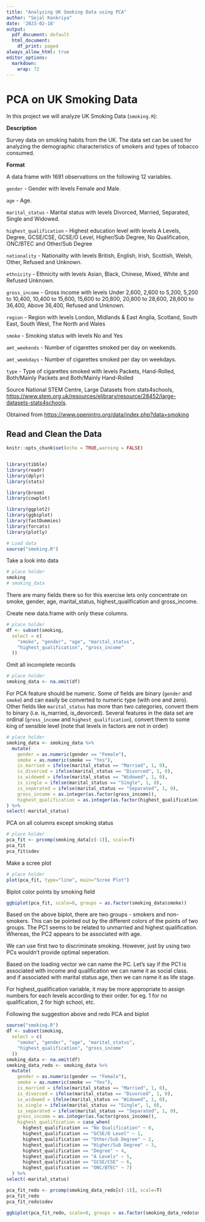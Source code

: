 ```yaml
---
title: "Analyzing UK Smoking Data using PCA"
author: "Sejal Kankriya"
date: '2023-02-18'
output:
  pdf_document: default
  html_document:
    df_print: paged
always_allow_html: true
editor_options: 
  markdown: 
    wrap: 72
---
```


# PCA on UK Smoking Data

In this project we will analyze UK Smoking Data (`smoking.R`):

**Description**

Survey data on smoking habits from the UK. The data set can be used for
analyzing the demographic characteristics of smokers and types of
tobacco consumed.

**Format**

A data frame with 1691 observations on the following 12 variables.

`gender` - Gender with levels Female and Male.

`age` - Age.

`marital_status` - Marital status with levels Divorced, Married,
Separated, Single and Widowed.

`highest_qualification` - Highest education level with levels A Levels,
Degree, GCSE/CSE, GCSE/O Level, Higher/Sub Degree, No Qualification,
ONC/BTEC and Other/Sub Degree

`nationality` - Nationality with levels British, English, Irish,
Scottish, Welsh, Other, Refused and Unknown.

`ethnicity` - Ethnicity with levels Asian, Black, Chinese, Mixed, White
and Refused Unknown.

`gross_income` - Gross income with levels Under 2,600, 2,600 to 5,200,
5,200 to 10,400, 10,400 to 15,600, 15,600 to 20,800, 20,800 to 28,600,
28,600 to 36,400, Above 36,400, Refused and Unknown.

`region` - Region with levels London, Midlands & East Anglia, Scotland,
South East, South West, The North and Wales

`smoke` - Smoking status with levels No and Yes

`amt_weekends` - Number of cigarettes smoked per day on weekends.

`amt_weekdays` - Number of cigarettes smoked per day on weekdays.

`type` - Type of cigarettes smoked with levels Packets, Hand-Rolled,
Both/Mainly Packets and Both/Mainly Hand-Rolled

Source National STEM Centre, Large Datasets from stats4schools,
<https://www.stem.org.uk/resources/elibrary/resource/28452/large-datasets-stats4schools>.

Obtained from <https://www.openintro.org/data/index.php?data=smoking>

## Read and Clean the Data

```r
knitr::opts_chunk$set(echo = TRUE,warning = FALSE)


library(tibble)
library(readr)
library(dplyr)
library(stats)

library(broom)
library(cowplot)

library(ggplot2)
library(ggbiplot)
library(fastDummies)
library(forcats)
library(plotly)
```

```r
# Load data
source("smoking.R")
```

Take a look into data

```r
# place holder
smoking
# smoking_data
```

There are many fields there so for this exercise lets only concentrate
on smoke, gender, age, marital_status, highest_qualification and
gross_income.

Create new data.frame with only these columns.

```r
# place holder
df <- subset(smoking,
  select = c(
    "smoke", "gender", "age", "marital_status",
    "highest_qualification", "gross_income"
  ))
```

Omit all incomplete records

```r
# place holder
smoking_data <- na.omit(df)
```

For PCA feature should be numeric. Some of fields are binary (`gender`
and `smoke`) and can easily be converted to numeric type (with one and
zero). Other fields like `marital_status` has more than two categories,
convert them to binary (i.e. is_married, is_devorced). Several features
in the data set are ordinal (`gross_income` and
`highest_qualification`), convert them to some king of sensible level
(note that levels in factors are not in order)

```r
# place holder
smoking_data <- smoking_data %>% 
  mutate(
    gender = as.numeric(gender == "Female"),
    smoke = as.numeric(smoke == "Yes"),
    is_married = ifelse(marital_status == "Married", 1, 0),
    is_divorced = ifelse(marital_status == "Divorced", 1, 0),
    is_widowed = ifelse(marital_status == "Widowed", 1, 0),
    is_single = ifelse(marital_status == "Single", 1, 0),
    is_seperated = ifelse(marital_status == "Separated", 1, 0),
    gross_income = as.integer(as.factor(gross_income)),
    highest_qualification = as.integer(as.factor(highest_qualification))
) %>%
select(-marital_status)
```

PCA on all columns except smoking status

```r
# place holder
pca_fit <- prcomp(smoking_data[c(-1)], scale=T)
pca_fit
pca_fit$sdev
```

Make a scree plot

```r
# place holder
plot(pca_fit, type="line", main="Scree Plot")
```

Biplot color points by smoking field

```r
ggbiplot(pca_fit, scale=0, groups = as.factor(smoking_data$smoke))
```

Based on the above biplot, there are two groups - smokers and
non-smokers. This can be pointed out by the different colors of the
points of two groups. The PC1 seems to be related to unmarried and
highest qualification. Whereas, the PC2 appears to be associated with
age.

We can use first two to discriminate smoking. However, just by using two
PCs wouldn't provide optimal seperation.

Based on the loading vector we can name the PC. Let's say if the PC1 is
associated with income and qualification we can name it as social class.
and if associated with marital status age, then we can name it as life
stage.

For highest_qualification variable, it may be more appropriate to assign
numbers for each levels according to their order. for eg. 1 for no
qualification, 2 for high school, etc.

Following the suggestion above and redo PCA and biplot

```r
source("smoking.R")
df <- subset(smoking,
  select = c(
    "smoke", "gender", "age", "marital_status",
    "highest_qualification", "gross_income"
  ))
smoking_data <- na.omit(df)
smoking_data_redo <- smoking_data %>% 
  mutate(
    gender = as.numeric(gender == "Female"),
    smoke = as.numeric(smoke == "Yes"),
    is_married = ifelse(marital_status == "Married", 1, 0),
    is_divorced = ifelse(marital_status == "Divorced", 1, 0),
    is_widowed = ifelse(marital_status == "Widowed", 1, 0),
    is_single = ifelse(marital_status == "Single", 1, 0),
    is_separated = ifelse(marital_status == "Separated", 1, 0),
    gross_income = as.integer(as.factor(gross_income)),
    highest_qualification = case_when(
      highest_qualification == "No Qualification" ~ 0,
      highest_qualification == "GCSE/O Level" ~ 1,
      highest_qualification == "Other/Sub Degree" ~ 2, 
      highest_qualification == "Higher/Sub Degree" ~ 3,
      highest_qualification == "Degree" ~ 4,
      highest_qualification == "A Levels" ~ 5,
      highest_qualification == "GCSE/CSE" ~ 6,
      highest_qualification == "ONC/BTEC" ~ 7)
  ) %>%
select(-marital_status)
```

```r
pca_fit_redo <- prcomp(smoking_data_redo[c(-1)], scale=T)
pca_fit_redo
pca_fit_redo$sdev
```

```r
ggbiplot(pca_fit_redo, scale=0, groups = as.factor(smoking_data_redo$smoke))
```
